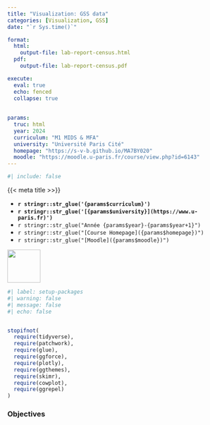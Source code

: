 ```yaml
---
title: "Visualization: GSS data"
categories: [Visualization, GSS]
date: "`r Sys.time()`"

format:
  html:
    output-file: lab-report-census.html
  pdf:
    output-file: lab-report-census.pdf

execute: 
  eval: true
  echo: fenced
  collapse: true
  
  
params:
  truc: html
  year: 2024 
  curriculum: "M1 MIDS & MFA"
  university: "Université Paris Cité"
  homepage: "https://s-v-b.github.io/MA7BY020"
  moodle: "https://moodle.u-paris.fr/course/view.php?id=6143"
---
```


```r
#| include: false
```


::: {layout="[80,20]"}

::: {#first-column}

{{< meta title >>}}

- **`r stringr::str_glue('{params$curriculum}')`**
- **`r stringr::str_glue('[{params$university}](https://www.u-paris.fr)')`**
- `r stringr::str_glue("Année {params$year}-{params$year+1}")`
- `r stringr::str_glue("[Course Homepage]({params$homepage})")`  
- `r stringr::str_glue("[Moodle]({params$moodle})")`

::: 

::: {#second-column}
![](/images/UniversiteParis_monogramme_couleur_RVB.png){align="right" style="size:50px;" width=75}
:::

:::


<!-- We will use the following packages. If needed, we install them. -->

```r
#| label: setup-packages
#| warning: false
#| message: false
#| echo: false


stopifnot(
  require(tidyverse), 
  require(patchwork), 
  require(glue), 
  require(ggforce), 
  require(plotly),
  require(ggthemes),
  require(skimr),
  require(cowplot),
  require(ggrepel)
)

```

::: {.callout-important}

### Objectives

:::
